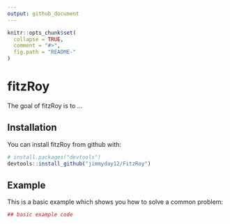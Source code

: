 ```yaml
---
output: github_document
---
```


<!-- README.md is generated from README.Rmd. Please edit that file -->

```r
knitr::opts_chunk$set(
  collapse = TRUE,
  comment = "#>",
  fig.path = "README-"
)
```

# fitzRoy

The goal of fitzRoy is to ...

## Installation

You can install fitzRoy from github with:

```r
# install.packages("devtools")
devtools::install_github("jimmyday12/FitzRoy")
```

## Example

This is a basic example which shows you how to solve a common problem:

```r
## basic example code
```
